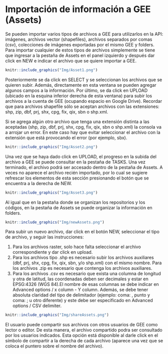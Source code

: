 \newpage
# Importación de información a GEE (Assets)

Se pueden importar varios tipos de archivos a GEE para utilizarlos en la API: imágenes, archivos vector (shapefiles), archivos separados por comas (csv), colecciones de imágenes exportadas por el mismo GEE y folders. Para importar cualquier de estos tipos de archivos simplemente se tiene que ingresar a la pestaña de Assets en el panel izquierdo y después dar click en NEW e indicar el archivo que se quiere importar a GEE.

```r
knitr::include_graphics("Img/Asset1.png")
```

Posteriormente se da click en SELECT y se seleccionan los archivos que se quieren subir. Además, directamente en esta ventana se pueden agregar algunos campos a la información. Por último, se da click en UPLOAD (ubicado en la esquina inferior derecha de esta ventana) para subir los archivos a la cuenta de GEE (ocupando espacio en Google Drive). Recordar que para archivos shapefile sólo se aceptan archivos con las extensiones: shp, zip, dbf, prj, shx, cpg, fix, qix, sbn o shp.xml.

:::: {.bluebox2 data-latex=""}
::: {.awesomeblock data-latex="{5pt}{\faLightbulb}{darkblue}"}
Si se agrega algún otro archivo que tenga una extensión distinta a las aceptadas (shp, zip, dbf, prj, shx, cpg, fix, qix, sbn o shp.xml) la consola va a arrojar un error. En este caso hay que evitar seleccionar el archivo con la extensión que está provocando el error (por ejemplo, sbx).
:::
::::

```r
knitr::include_graphics("Img/Asset2.png")
```

Una vez que se haya dado click en UPLOAD, el progreso en la subida del archivo a GEE se puede consultar en la pestaña de TASKS. Una vez terminado, el archivo podrá ser accesado dentro de la pestaña de Assets. A veces no aparece el archivo recién importado, por lo cual se sugiere refrescar los elementos de esta sección presionando el botón que se encuentra a la derecha de NEW.

```r
knitr::include_graphics("Img/Asset3.png")
```

:::: {.bluebox2 data-latex=""}
::: {.awesomeblock data-latex="{5pt}{\faLightbulb}{darkblue}"}
Al igual que en la pestaña donde se organizan los repositorios y los códigos, en la pestaña de Assets se puede organizar la información en folders.
:::
::::

```r
knitr::include_graphics("Img/newAssets.png")
```

Para subir un nuevo archivo, dar click en el botón NEW, seleccionar el tipo de archivo, y seguir las instrucciones:

1. Para los archivos raster, solo hace falta seleccionar el archivo correspondiente y dar click en upload. 
2. Para los archivos tipo .shp es necesario subir los archivos auxiliares (dbf, prj, shx, cpg, fix, qix, sbn, y/o shp.xml) con el mismo nombre. Para los archivos .zip es necesario que contenga los archivos auxiliares. 
3. Para los archivos .csv es necesario que exista una columna de longitud y otra de latitud, las coordenadas deben ser decimales y estar en EPSG:4326 (WGS 84).El nombre de esas columnas se debe indicar en Advanced options / x column - Y column. Además, se debe tener absoluta claridad del tipo de delimitador (ejemplo: coma: , punto y coma: ; u otro diferente) y este debe ser especificado en Advanced options / CSV delimiter.

```r
knitr::include_graphics("Img/shareAssets.png")
```

:::: {.bluebox2 data-latex=""}
::: {.awesomeblock data-latex="{5pt}{\faLightbulb}{darkblue}"}
El usuario puede compartir sus archivos con otros usuarios de GEE como lector o editor. De esta manera, el archivo compartido podra ser consultado por los usuarios indicados. Esta opción está disponible al darle click en el símbolo de compartir a la derecha de cada archivo (aparece una vez que se coloca el puntero sobre el nombre del archivo).
:::
::::
